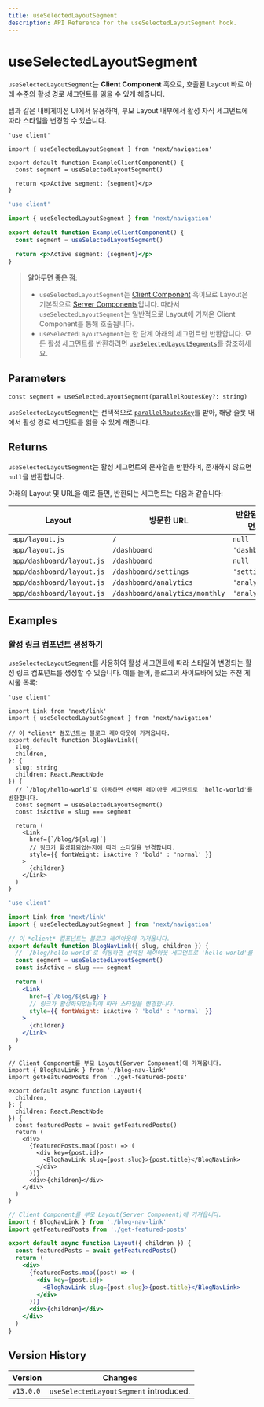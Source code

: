 ```yaml
---
title: useSelectedLayoutSegment
description: API Reference for the useSelectedLayoutSegment hook.
---
```


# useSelectedLayoutSegment

`useSelectedLayoutSegment`는 **Client Component** 훅으로, 호출된 Layout 바로 아래 수준의 활성 경로 세그먼트를 읽을 수 있게 해줍니다.

탭과 같은 내비게이션 UI에서 유용하며, 부모 Layout 내부에서 활성 자식 세그먼트에 따라 스타일을 변경할 수 있습니다.

```tsx filename="app/example-client-component.tsx" switcher
'use client'

import { useSelectedLayoutSegment } from 'next/navigation'

export default function ExampleClientComponent() {
  const segment = useSelectedLayoutSegment()

  return <p>Active segment: {segment}</p>
}
```

```jsx filename="app/example-client-component.js" switcher
'use client'

import { useSelectedLayoutSegment } from 'next/navigation'

export default function ExampleClientComponent() {
  const segment = useSelectedLayoutSegment()

  return <p>Active segment: {segment}</p>
}
```

> **알아두면 좋은 점**:
>
> - `useSelectedLayoutSegment`는 [Client Component](/docs/app/building-your-application/rendering/client-components) 훅이므로 Layout은 기본적으로 [Server Components](/docs/app/building-your-application/rendering/server-components)입니다. 따라서 `useSelectedLayoutSegment`는 일반적으로 Layout에 가져온 Client Component를 통해 호출됩니다.
> - `useSelectedLayoutSegment`는 한 단계 아래의 세그먼트만 반환합니다. 모든 활성 세그먼트를 반환하려면 [`useSelectedLayoutSegments`](/docs/app/api-reference/functions/use-selected-layout-segments)를 참조하세요.

## Parameters

```tsx
const segment = useSelectedLayoutSegment(parallelRoutesKey?: string)
```

`useSelectedLayoutSegment`는 선택적으로 [`parallelRoutesKey`](/docs/app/building-your-application/routing/parallel-routes#useselectedlayoutsegments)를 받아, 해당 슬롯 내에서 활성 경로 세그먼트를 읽을 수 있게 해줍니다.

## Returns

`useSelectedLayoutSegment`는 활성 세그먼트의 문자열을 반환하며, 존재하지 않으면 `null`을 반환합니다.

아래의 Layout 및 URL을 예로 들면, 반환되는 세그먼트는 다음과 같습니다:

| Layout                    | 방문한 URL                     | 반환된 세그먼트 |
| ------------------------- | ------------------------------ | --------------- |
| `app/layout.js`           | `/`                            | `null`          |
| `app/layout.js`           | `/dashboard`                   | `'dashboard'`   |
| `app/dashboard/layout.js` | `/dashboard`                   | `null`          |
| `app/dashboard/layout.js` | `/dashboard/settings`          | `'settings'`    |
| `app/dashboard/layout.js` | `/dashboard/analytics`         | `'analytics'`   |
| `app/dashboard/layout.js` | `/dashboard/analytics/monthly` | `'analytics'`   |

## Examples

### 활성 링크 컴포넌트 생성하기

`useSelectedLayoutSegment`를 사용하여 활성 세그먼트에 따라 스타일이 변경되는 활성 링크 컴포넌트를 생성할 수 있습니다. 예를 들어, 블로그의 사이드바에 있는 추천 게시물 목록:

```tsx filename="app/blog/blog-nav-link.tsx" switcher
'use client'

import Link from 'next/link'
import { useSelectedLayoutSegment } from 'next/navigation'

// 이 *client* 컴포넌트는 블로그 레이아웃에 가져옵니다.
export default function BlogNavLink({
  slug,
  children,
}: {
  slug: string
  children: React.ReactNode
}) {
  // `/blog/hello-world`로 이동하면 선택된 레이아웃 세그먼트로 'hello-world'를 반환합니다.
  const segment = useSelectedLayoutSegment()
  const isActive = slug === segment

  return (
    <Link
      href={`/blog/${slug}`}
      // 링크가 활성화되었는지에 따라 스타일을 변경합니다.
      style={{ fontWeight: isActive ? 'bold' : 'normal' }}
    >
      {children}
    </Link>
  )
}
```

```jsx filename="app/blog/blog-nav-link.js" switcher
'use client'

import Link from 'next/link'
import { useSelectedLayoutSegment } from 'next/navigation'

// 이 *client* 컴포넌트는 블로그 레이아웃에 가져옵니다.
export default function BlogNavLink({ slug, children }) {
  // `/blog/hello-world`로 이동하면 선택된 레이아웃 세그먼트로 'hello-world'를 반환합니다.
  const segment = useSelectedLayoutSegment()
  const isActive = slug === segment

  return (
    <Link
      href={`/blog/${slug}`}
      // 링크가 활성화되었는지에 따라 스타일을 변경합니다.
      style={{ fontWeight: isActive ? 'bold' : 'normal' }}
    >
      {children}
    </Link>
  )
}
```

```tsx filename="app/blog/layout.tsx" switcher
// Client Component를 부모 Layout(Server Component)에 가져옵니다.
import { BlogNavLink } from './blog-nav-link'
import getFeaturedPosts from './get-featured-posts'

export default async function Layout({
  children,
}: {
  children: React.ReactNode
}) {
  const featuredPosts = await getFeaturedPosts()
  return (
    <div>
      {featuredPosts.map((post) => (
        <div key={post.id}>
          <BlogNavLink slug={post.slug}>{post.title}</BlogNavLink>
        </div>
      ))}
      <div>{children}</div>
    </div>
  )
}
```

```jsx filename="app/blog/layout.js" switcher
// Client Component를 부모 Layout(Server Component)에 가져옵니다.
import { BlogNavLink } from './blog-nav-link'
import getFeaturedPosts from './get-featured-posts'

export default async function Layout({ children }) {
  const featuredPosts = await getFeaturedPosts()
  return (
    <div>
      {featuredPosts.map((post) => (
        <div key={post.id}>
          <BlogNavLink slug={post.slug}>{post.title}</BlogNavLink>
        </div>
      ))}
      <div>{children}</div>
    </div>
  )
}
```

## Version History

| Version   | Changes                                |
| --------- | -------------------------------------- |
| `v13.0.0` | `useSelectedLayoutSegment` introduced. |
